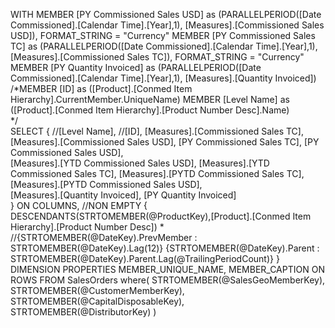 ﻿WITH
MEMBER
	[PY Commissioned Sales USD] as
		(PARALLELPERIOD([Date Commissioned].[Calendar Time].[Year],1), [Measures].[Commissioned Sales USD]), FORMAT_STRING = "Currency"
MEMBER
	[PY Commissioned Sales TC] as
		(PARALLELPERIOD([Date Commissioned].[Calendar Time].[Year],1), [Measures].[Commissioned Sales TC]), FORMAT_STRING = "Currency"		
MEMBER 
	[PY Quantity Invoiced] as
		(PARALLELPERIOD([Date Commissioned].[Calendar Time].[Year],1), [Measures].[Quantity Invoiced])
/*MEMBER [ID] as
	([Product].[Conmed Item Hierarchy].CurrentMember.UniqueName)
MEMBER [Level Name] as
	([Product].[Conmed Item Hierarchy].[Product Number Desc].Name)	
*/	
SELECT
{
	//[Level Name],
	//[ID],
	[Measures].[Commissioned Sales TC],
	[Measures].[Commissioned Sales USD],
	[PY Commissioned Sales TC],
	[PY Commissioned Sales USD],		
	[Measures].[YTD Commissioned Sales USD],
	[Measures].[YTD Commissioned Sales TC],
	[Measures].[PYTD Commissioned Sales TC],
	[Measures].[PYTD Commissioned Sales USD],		
	[Measures].[Quantity Invoiced],
	[PY Quantity Invoiced]	
} ON COLUMNS,
//NON EMPTY
{
	DESCENDANTS(STRTOMEMBER(@ProductKey),[Product].[Conmed Item Hierarchy].[Product Number Desc]) *
	//{STRTOMEMBER(@DateKey).PrevMember : STRTOMEMBER(@DateKey).Lag(12)}
	{STRTOMEMBER(@DateKey).Parent : STRTOMEMBER(@DateKey).Parent.Lag(@TrailingPeriodCount)}
} 
DIMENSION PROPERTIES 
MEMBER_UNIQUE_NAME,
MEMBER_CAPTION
ON ROWS
FROM SalesOrders
where(
	STRTOMEMBER(@SalesGeoMemberKey),
	STRTOMEMBER(@CustomerMemberKey),
	STRTOMEMBER(@CapitalDisposableKey),
	STRTOMEMBER(@DistributorKey)
)